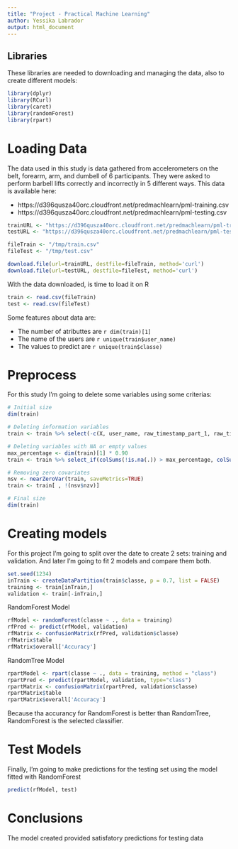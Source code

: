 ```yaml
---
title: "Project - Practical Machine Learning"
author: Yessika Labrador
output: html_document
---
```


## Libraries
These libraries are needed to downloading and managing the data, also to create different models:
```r
library(dplyr)
library(RCurl)
library(caret)
library(randomForest)
library(rpart)
```

# Loading Data
The data used in this study is data gathered from accelerometers on the belt, forearm, arm, and dumbell of 6 participants. They were asked to perform barbell lifts correctly and incorrectly in 5 different ways. This data is available here:

- https://d396qusza40orc.cloudfront.net/predmachlearn/pml-training.csv
- https://d396qusza40orc.cloudfront.net/predmachlearn/pml-testing.csv

```r
trainURL <- "https://d396qusza40orc.cloudfront.net/predmachlearn/pml-training.csv"
testURL <- "https://d396qusza40orc.cloudfront.net/predmachlearn/pml-testing.csv"

fileTrain <- "/tmp/train.csv"
fileTest <- "/tmp/test.csv"

download.file(url=trainURL, destfile=fileTrain, method='curl')
download.file(url=testURL, destfile=fileTest, method='curl')

```

With the data downloaded, is time to load it on R
```r
train <- read.csv(fileTrain)
test <- read.csv(fileTest)
```

Some features about data are: 

- The number of atributtes are ```r dim(train)[1] ```
- The name of the users are ```r unique(train$user_name) ```
- The values to predict are ```r unique(train$classe) ```

# Preprocess
For this study I'm going to delete some variables using some criterias:

```r
# Initial size
dim(train)

# Deleting information variables 
train <- train %>% select(-c(X, user_name, raw_timestamp_part_1, raw_timestamp_part_2, cvtd_timestamp, new_window, num_window)) 

# Deleting variables with NA or empty values
max_percentage <- dim(train)[1] * 0.90
train <- train %>% select_if(colSums(!is.na(.)) > max_percentage, colSums(. == "") > max_percentage) 

# Removing zero covariates 
nsv <- nearZeroVar(train, saveMetrics=TRUE)
train <- train[ , !(nsv$nzv)]

# Final size
dim(train)
```

# Creating models
For this project I'm going to split over the date to create 2 sets: training and validation. And later I'm going to fit 2 models and compare them both.

```r
set.seed(1234)
inTrain <- createDataPartition(train$classe, p = 0.7, list = FALSE)
training <- train[inTrain,]
validation <- train[-inTrain,]

```

RandomForest Model

```r
rfModel <- randomForest(classe ~ ., data = training)
rfPred <- predict(rfModel, validation)
rfMatrix <- confusionMatrix(rfPred, validation$classe)
rfMatrix$table
rfMatrix$overall['Accuracy']
```

RandomTree Model

```r
rpartModel <- rpart(classe ~ ., data = training, method = "class")
rpartPred <- predict(rpartModel, validation, type="class")
rpartMatrix <- confusionMatrix(rpartPred, validation$classe)
rpartMatrix$table
rpartMatrix$overall['Accuracy']
```

Because tha accurancy for RandomForest is better than RandomTree, RandomForest is the selected classifier.

# Test Models

Finally, I'm going to make predictions for the testing set using the model fitted with RandomForest
```r
predict(rfModel, test)
```

# Conclusions
The model created provided satisfatory predictions for testing data




